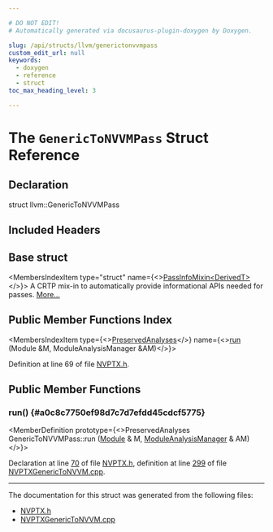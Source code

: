 ```yaml
---

# DO NOT EDIT!
# Automatically generated via docusaurus-plugin-doxygen by Doxygen.

slug: /api/structs/llvm/generictonvvmpass
custom_edit_url: null
keywords:
  - doxygen
  - reference
  - struct
toc_max_heading_level: 3

---
```





# The `GenericToNVVMPass` Struct Reference

<DoxygenPage pluginConfig={pluginConfig}>



## Declaration

<CodeBlock>struct llvm::GenericToNVVMPass</CodeBlock>

## Included Headers

<IncludesList>
<IncludesListItem
  filePath="Target/NVPTX/NVPTX.h"
  permalink="/docs/api/files/lib/lib/target/lib/target/nvptx/nvptx-h"
  isLocal="true" />
</IncludesList>

## Base struct

<MembersIndex>

<MembersIndexItem
  type="struct"
  name={<><a href="/docs/api/structs/llvm/passinfomixin">PassInfoMixin&lt;DerivedT&gt;</a></>}>
A CRTP mix-in to automatically provide informational APIs needed for passes. <a href="/docs/api/structs/llvm/passinfomixin/#details">More...</a>
</MembersIndexItem>

</MembersIndex>

## Public Member Functions Index

<MembersIndex>

<MembersIndexItem
  type={<><a href="/docs/api/classes/llvm/preservedanalyses">PreservedAnalyses</a></>}
  name={<><a href="#a0c8c7750ef98d7c7d7efdd45cdcf5775">run</a> (Module &amp;M, ModuleAnalysisManager &amp;AM)</>}>
</MembersIndexItem>

</MembersIndex>


Definition at line 69 of file <a href="/docs/api/files/lib/lib/target/lib/target/nvptx/nvptx-h">NVPTX.h</a>.

<SectionDefinition>

## Public Member Functions

### run() {#a0c8c7750ef98d7c7d7efdd45cdcf5775}

<MemberDefinition
  prototype={<>PreservedAnalyses GenericToNVVMPass::run (<a href="/docs/api/classes/llvm/module">Module</a> &amp; M, <a href="/docs/api/namespaces/llvm/#af9c9208365fd9ce11392b4d79485e259">ModuleAnalysisManager</a> &amp; AM)</>}>

Declaration at line <a href="/docs/api/files/lib/lib/target/lib/target/nvptx/nvptx-h/#l00070">70</a> of file <a href="/docs/api/files/lib/lib/target/lib/target/nvptx/nvptx-h">NVPTX.h</a>, definition at line <a href="/docs/api/files/lib/lib/target/lib/target/nvptx/nvptxgenerictonvvm-cpp/#l00299">299</a> of file <a href="/docs/api/files/lib/lib/target/lib/target/nvptx/nvptxgenerictonvvm-cpp">NVPTXGenericToNVVM.cpp</a>.
</MemberDefinition>

</SectionDefinition>

<hr/>

The documentation for this struct was generated from the following files:

<ul>
<li><a href="/docs/api/files/lib/lib/target/lib/target/nvptx/nvptx-h">NVPTX.h</a></li>
<li><a href="/docs/api/files/lib/lib/target/lib/target/nvptx/nvptxgenerictonvvm-cpp">NVPTXGenericToNVVM.cpp</a></li>
</ul>

</DoxygenPage>
